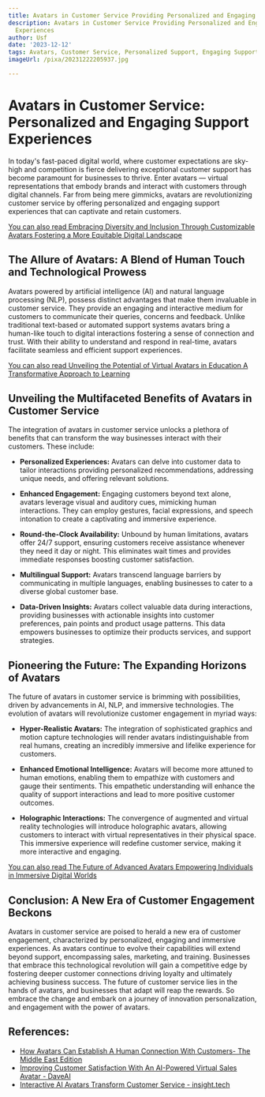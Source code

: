 ```yaml
---
title: Avatars in Customer Service Providing Personalized and Engaging Support Experiences
description: Avatars in Customer Service Providing Personalized and Engaging Support
  Experiences
author: Usf
date: '2023-12-12'
tags: Avatars, Customer Service, Personalized Support, Engaging Support Experiences
imageUrl: /pixa/20231222205937.jpg

---
```

# Avatars in Customer Service: Personalized and Engaging Support Experiences

In today's fast-paced digital world, where customer expectations are sky-high and competition is fierce delivering exceptional customer  support has become paramount for businesses  to thrive. Enter avatars — virtual representations  that embody brands and  interact with customers through digital  channels. Far from being mere gimmicks, avatars are revolutionizing customer service by offering  personalized  and engaging support experiences that can captivate and retain customers.

[You can also  read Embracing Diversity and Inclusion Through  Customizable Avatars Fostering a  More Equitable Digital Landscape](Embracing%20Diversity%20and%20Inclusion%20Through%20Customizable%20Avatars%20Fostering%20a%20More%20Equitable%20Digital%20Landscape)


## The Allure of Avatars: A Blend  of  Human Touch and Technological Prowess

Avatars powered by artificial intelligence  (AI) and natural language processing (NLP), possess distinct advantages that make them invaluable in customer service. They provide an engaging and interactive medium for customers  to communicate their queries, concerns and feedback.  Unlike traditional text-based or automated support  systems avatars bring  a human-like  touch to digital interactions fostering a sense  of connection and trust. With their ability  to understand and respond  in real-time,  avatars facilitate seamless and efficient support experiences.

[You can also read Unveiling the Potential of Virtual Avatars in Education A Transformative Approach to Learning](Unveiling%20the%20Potential%20of%20Virtual%20Avatars%20in%20Education%20A%20Transformative%20Approach%20to%20Learning)


## Unveiling the Multifaceted Benefits of Avatars in Customer Service

The integration of avatars in customer service unlocks a plethora of benefits that  can transform the way businesses interact with their  customers. These  include:

- **Personalized Experiences:** Avatars can delve into customer data to tailor interactions providing personalized  recommendations,  addressing unique needs, and offering relevant solutions.

- **Enhanced Engagement:** Engaging customers beyond text alone, avatars leverage visual and auditory cues, mimicking human  interactions. They can employ gestures, facial expressions, and speech intonation to create a captivating and immersive experience.

- **Round-the-Clock Availability:** Unbound by  human limitations, avatars offer 24/7  support, ensuring  customers receive  assistance whenever  they need  it day or night. This eliminates wait times and provides immediate responses boosting customer satisfaction.

- **Multilingual Support:** Avatars transcend language  barriers by communicating in multiple languages, enabling businesses to cater to a diverse global customer  base.

- **Data-Driven Insights:** Avatars collect valuable data during interactions, providing businesses with  actionable insights into  customer preferences,  pain points and product usage patterns. This data empowers businesses to optimize their products services, and support strategies.

## Pioneering the Future: The Expanding Horizons of Avatars

The future of avatars in customer service is brimming with possibilities, driven by advancements in AI, NLP, and immersive technologies. The  evolution of  avatars will  revolutionize customer engagement in myriad ways:

- **Hyper-Realistic  Avatars:** The integration  of sophisticated graphics and motion capture technologies will render avatars indistinguishable from real humans, creating an incredibly immersive and lifelike experience for  customers.

-  **Enhanced Emotional Intelligence:** Avatars will become more attuned to human emotions, enabling them to empathize with customers and gauge their sentiments. This empathetic understanding will enhance the quality of support interactions and lead to more positive customer outcomes.

- **Holographic Interactions:** The  convergence of augmented and virtual reality technologies will  introduce holographic avatars, allowing customers to interact with virtual representatives in their physical space. This immersive experience will redefine customer service, making it more interactive and engaging.

[You can also read The Future of Advanced Avatars Empowering Individuals  in  Immersive Digital Worlds](The%20Future%20of%20Advanced%20Avatars%20Empowering%20Individuals%20in%20Immersive%20Digital%20Worlds)


## Conclusion: A New Era of Customer Engagement Beckons

Avatars in customer  service are poised to herald a new era of customer engagement, characterized by personalized, engaging and immersive experiences. As avatars continue to evolve their capabilities will  extend beyond support, encompassing sales,  marketing, and training. Businesses that  embrace this technological revolution will gain a competitive edge by  fostering deeper customer connections driving  loyalty and ultimately achieving  business success. The future  of customer service lies  in the hands of  avatars, and businesses that adapt  will reap the rewards. So embrace  the change and embark on a journey of innovation personalization, and engagement with the power of avatars.

## References:
- [How Avatars Can Establish A Human Connection With Customers- The Middle East Edition](https://www.linkedin.com/pulse/how-avatars-can-establish-human-connection-customers-middle-east)
- [Improving Customer Satisfaction With An AI-Powered Virtual Sales Avatar - DaveAI](https://www.iamdave.ai/blog/improving-customer-satisfaction-with-an-ai-powered-virtual-sales-avatar/)
- [Interactive AI Avatars Transform Customer Service - insight.tech](https://www.insight.tech/retail/interactive-ai-avatars-transform-customer-service)
